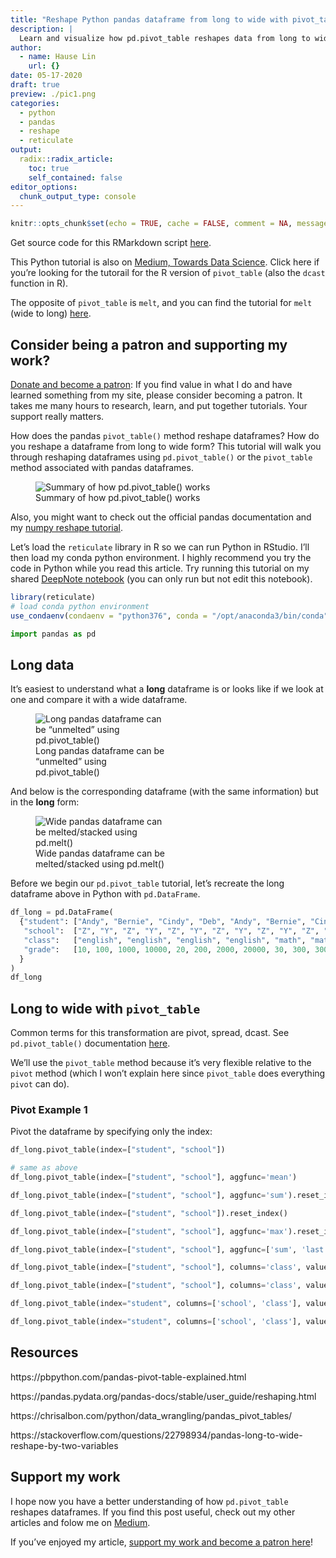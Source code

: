 ```yaml
---
title: "Reshape Python pandas dataframe from long to wide with pivot_table"
description: |
  Learn and visualize how pd.pivot_table reshapes data from long to wide form
author:
  - name: Hause Lin
    url: {}
date: 05-17-2020
draft: true
preview: ./pic1.png
categories: 
  - python
  - pandas
  - reshape
  - reticulate
output:
  radix::radix_article:
    toc: true
    self_contained: false
editor_options: 
  chunk_output_type: console
---
```


```r
knitr::opts_chunk$set(echo = TRUE, cache = FALSE, comment = NA, message = FALSE, warning = FALSE)
```

Get source code for this RMarkdown script [here](https://raw.githubusercontent.com/hauselin/rtutorialsite/master/_posts/2020-05-17-reshape-python-pandas-dataframe-from-long-to-wide-with-pivottable/reshape-python-pandas-dataframe-from-long-to-wide-with-pivottable.Rmd).

This Python tutorial is also on [Medium, Towards Data Science](https://towardsdatascience.com/reshape-pandas-dataframe-with-melt-in-python-tutorial-and-visualization-29ec1450bb02). Click here if you're looking for the tutorail for the R version of `pivot_table` (also the `dcast` function in R).

The opposite of `pivot_table` is `melt`, and you can find the tutorial for `melt` (wide to long) [here](https://towardsdatascience.com/reshape-pandas-dataframe-with-melt-in-python-tutorial-and-visualization-29ec1450bb02?source=friends_link&sk=5200888fd2030a2ede726c00dec8b610).

## Consider being a patron and supporting my work?

[Donate and become a patron](https://donorbox.org/support-my-teaching): If you find value in what I do and have learned something from my site, please consider becoming a patron. It takes me many hours to research, learn, and put together tutorials. Your support really matters.

How does the pandas `pivot_table()` method reshape dataframes? How do you reshape a dataframe from long to wide form? This tutorial will walk you through reshaping dataframes using `pd.pivot_table()` or the `pivot_table` method associated with pandas dataframes.

![Summary of how pd.pivot_table() works](pic1.png)

Also, you might want to check out the official pandas documentation and my [numpy reshape tutorial](https://towardsdatascience.com/reshaping-numpy-arrays-in-python-a-step-by-step-pictorial-tutorial-aed5f471cf0b?source=friends_link&sk=3dc229066e89cb5bcd4bb86b301f0a5c).

Let's load the `reticulate` library in R so we can run Python in RStudio. I'll then load my conda python environment. I highly recommend you try the code in Python while you read this article. Try running this tutorial on my shared [DeepNote notebook](https://beta.deepnote.com/project/b494e5b7-9e5c-4e06-8a4a-43130d27aa3f) (you can only run but not edit this notebook).

```r
library(reticulate)
# load conda python environment
use_condaenv(condaenv = "python376", conda = "/opt/anaconda3/bin/conda")
```

```python
import pandas as pd
```

## Long data

It’s easiest to understand what a **long** dataframe is or looks like if we look at one and compare it with a wide dataframe.

<div style="width:300px">
![Long pandas dataframe can be “unmelted” using pd.pivot_table()](./pic1.png)
</div>

And below is the corresponding dataframe (with the same information) but in the **long** form:

<div style="width:300px">
![Wide pandas dataframe can be melted/stacked using pd.melt()](./pic2.png)
</div>

Before we begin our `pd.pivot_table` tutorial, let’s recreate the long dataframe above in Python with `pd.DataFrame`.

```python
df_long = pd.DataFrame(
  {"student": ["Andy", "Bernie", "Cindy", "Deb", "Andy", "Bernie", "Cindy", "Deb", "Andy", "Bernie", "Cindy", "Deb"],
   "school":  ["Z", "Y", "Z", "Y", "Z", "Y", "Z", "Y", "Z", "Y", "Z", "Y"],
   "class":   ["english", "english", "english", "english", "math", "math", "math", "math", "physics", "physics", "physics", "physics"],
   "grade":   [10, 100, 1000, 10000, 20, 200, 2000, 20000, 30, 300, 3000, 30000]
  }
)
df_long
```


## Long to wide with `pivot_table`

Common terms for this transformation are pivot, spread, dcast. See `pd.pivot_table()` documentation [here](https://pandas.pydata.org/pandas-docs/stable/reference/api/pandas.pivot_table.html).

We'll use the `pivot_table` method because it's very flexible relative to the `pivot` method (which I won't explain here since `pivot_table` does everything `pivot` can do).

### Pivot Example 1

Pivot the dataframe by specifying only the index:

```python
df_long.pivot_table(index=["student", "school"])
```


```python
# same as above
df_long.pivot_table(index=["student", "school"], aggfunc='mean') 
```

```python
df_long.pivot_table(index=["student", "school"], aggfunc='sum').reset_index()
```


```python
df_long.pivot_table(index=["student", "school"]).reset_index()
```

```python
df_long.pivot_table(index=["student", "school"], aggfunc='max').reset_index()
```

```python
df_long.pivot_table(index=["student", "school"], aggfunc=['sum', 'last', 'min']).reset_index()
```

```python
df_long.pivot_table(index=["student", "school"], columns='class', values='grade').reset_index()
```

```python
df_long.pivot_table(index=["student", "school"], columns='class', values='grade', margins=True).reset_index()
```

```python
df_long.pivot_table(index="student", columns=['school', 'class'], values='grade').reset_index()
```

```python
df_long.pivot_table(index="student", columns=['school', 'class'], values='grade', fill_value=-5)
```


## Resources

https://pbpython.com/pandas-pivot-table-explained.html

https://pandas.pydata.org/pandas-docs/stable/user_guide/reshaping.html

https://chrisalbon.com/python/data_wrangling/pandas_pivot_tables/

https://stackoverflow.com/questions/22798934/pandas-long-to-wide-reshape-by-two-variables

## Support my work

I hope now you have a better understanding of how `pd.pivot_table` reshapes dataframes. If you find this post useful, check out my other articles and folow me on [Medium ](https://medium.com/@ausius).

If you've enjoyed my article, [support my work and become a patron here](https://donorbox.org/support-my-teaching)!
